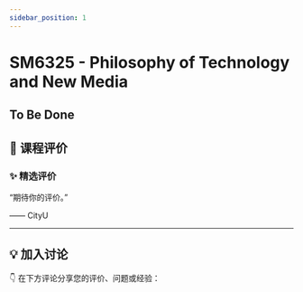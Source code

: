 ```yaml
---
sidebar_position: 1
---
```



# SM6325 - Philosophy of Technology and New Media

## To Be Done

## **💬 课程评价**

### ✨ **精选评价**
<div className={commentStyles.commentBox}>
    <p className={commentStyles.commentText}>
        “期待你的评价。”
    </p>
    <p className={commentStyles.commentAuthor}>—— CityU</p>
</div>

---

## **💡 加入讨论**

👇 在下方评论分享您的评价、问题或经验：
<Utterances />
